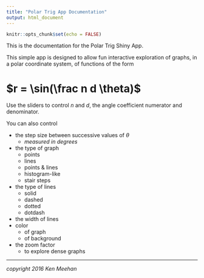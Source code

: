 ```yaml
---
title: "Polar Trig App Documentation"
output: html_document
---
```


```r
knitr::opts_chunk$set(echo = FALSE)
```


This is the documentation for the Polar Trig Shiny App.

This simple app is designed to allow fun interactive exploration of graphs, in a polar coordinate system, of functions of the form
  
# $r = \sin(\frac n d \theta)$ 

Use the sliders to control *n* and *d*, the angle coefficient numerator and denominator.

You can also control  

* the step size between successive values of $\theta$  
    + *measured in degrees*
* the type of graph  
    + points
    + lines
    + points & lines
    + histogram-like
    + stair steps
* the type of lines
    + solid  
    + dashed  
    + dotted  
    + dotdash  
* the width of lines  
* color  
    + of graph
    + of background
* the zoom factor
    + to explore dense graphs

***    
    
*copyright 2016 Ken Meehan*
